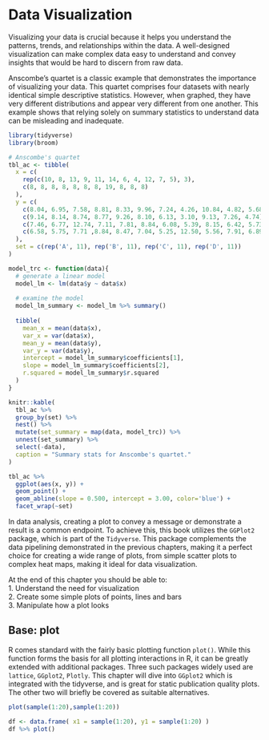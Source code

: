 # Data Visualization

Visualizing your data is crucial because it helps you understand the patterns, trends, and relationships within the data. A well-designed visualization can make complex data easy to understand and convey insights that would be hard to discern from raw data.

Anscombe's quartet is a classic example that demonstrates the importance of visualizing your data. This quartet comprises four datasets with nearly identical simple descriptive statistics. However, when graphed, they have very different distributions and appear very different from one another. This example shows that relying solely on summary statistics to understand data can be misleading and inadequate.


```r
library(tidyverse)
library(broom)

# Anscombe's quartet
tbl_ac <- tibble(
  x = c(
    rep(c(10, 8, 13, 9, 11, 14, 6, 4, 12, 7, 5), 3),
    c(8, 8, 8, 8, 8, 8, 8, 19, 8, 8, 8)
  ),
  y = c(
    c(8.04, 6.95, 7.58, 8.81, 8.33, 9.96, 7.24, 4.26, 10.84, 4.82, 5.68),
    c(9.14, 8.14, 8.74, 8.77, 9.26, 8.10, 6.13, 3.10, 9.13, 7.26, 4.74),
    c(7.46, 6.77, 12.74, 7.11, 7.81, 8.84, 6.08, 5.39, 8.15, 6.42, 5.73),
    c(6.58, 5.75, 7.71 ,8.84, 8.47, 7.04, 5.25, 12.50, 5.56, 7.91, 6.89)
  ),
  set = c(rep('A', 11), rep('B', 11), rep('C', 11), rep('D', 11))
)

```

```r
model_trc <- function(data){
  # generate a linear model
  model_lm <- lm(data$y ~ data$x)
  
  # examine the model
  model_lm_summary <- model_lm %>% summary()
  
  tibble(
    mean_x = mean(data$x),
    var_x = var(data$x),
    mean_y = mean(data$y),
    var_y = var(data$y),
    intercept = model_lm_summary$coefficients[1],
    slope = model_lm_summary$coefficients[2],
    r.squared = model_lm_summary$r.squared
  )
}
```

```r
knitr::kable(
  tbl_ac %>%
  group_by(set) %>%
  nest() %>%
  mutate(set_summary = map(data, model_trc)) %>%
  unnest(set_summary) %>%
  select(-data),
  caption = "Summary stats for Anscombe's quartet."
)

```

```r
tbl_ac %>%
  ggplot(aes(x, y)) +
  geom_point() +
  geom_abline(slope = 0.500, intercept = 3.00, color='blue') +
  facet_wrap(~set)
```

In data analysis, creating a plot to convey a message or demonstrate a result is a common endpoint. To achieve this, this book utilizes the `GGPlot2` package, which is part of the `Tidyverse`. This package complements the data pipelining demonstrated in the previous chapters, making it a perfect choice for creating a wide range of plots, from simple scatter plots to complex heat maps, making it ideal for data visualization.


::: {.infobox .skill data-latex="{skill}"}
At the end of this chapter you should be able to:\
1.    Understand the need for visualization\
2.    Create some simple plots of points, lines and bars\
3.    Manipulate how a plot looks\
:::


## Base: plot

R comes standard with the fairly basic plotting function `plot()`. While this function forms the basis for all plotting interactions in R, it can be greatly extended with additional packages. Three such packages widely used are `lattice`, `GGplot2`, `Plotly`. This chapter will dive into `GGplot2` which is integrated with the tidyverse, and is great for static publication quality plots. The other two will briefly be covered as suitable alternatives.

```r
plot(sample(1:20),sample(1:20))
```

```r
df <- data.frame( x1 = sample(1:20), y1 = sample(1:20) )
df %>% plot()
```
